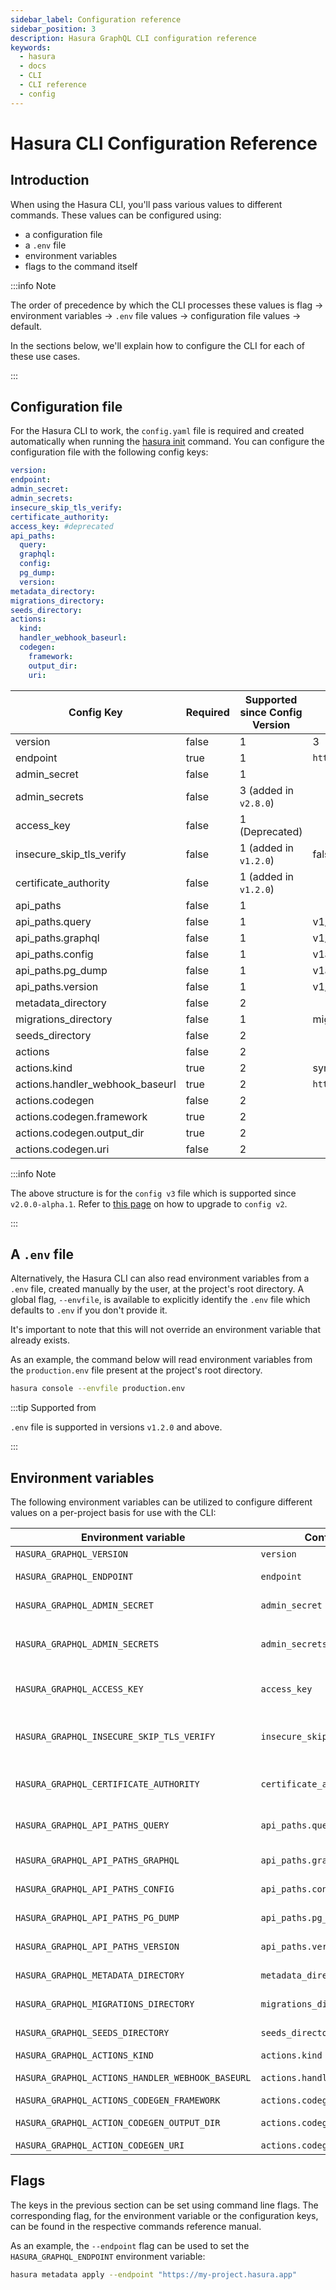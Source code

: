 ```yaml
---
sidebar_label: Configuration reference
sidebar_position: 3
description: Hasura GraphQL CLI configuration reference
keywords:
  - hasura
  - docs
  - CLI
  - CLI reference
  - config
---
```


# Hasura CLI Configuration Reference

## Introduction

When using the Hasura CLI, you'll pass various values to different commands. These values can be configured using:

- a configuration file
- a `.env` file
- environment variables
- flags to the command itself

:::info Note

The order of precedence by which the CLI processes these values is flag -> environment variables -> `.env` file values
-> configuration file values -> default.

In the sections below, we'll explain how to configure the CLI for each of these use cases.

:::

## Configuration file

For the Hasura CLI to work, the `config.yaml` file is required and created automatically when running the
[hasura init](/hasura-cli/commands/hasura_init.mdx) command. You can configure the configuration file with the following
config keys:

```yaml
version:
endpoint:
admin_secret:
admin_secrets:
insecure_skip_tls_verify:
certificate_authority:
access_key: #deprecated
api_paths:
  query:
  graphql:
  config:
  pg_dump:
  version:
metadata_directory:
migrations_directory:
seeds_directory:
actions:
  kind:
  handler_webhook_baseurl:
  codegen:
    framework:
    output_dir:
    uri:
```

| Config Key                      | Required | Supported since Config Version | Default value           |
| ------------------------------- | -------- | ------------------------------ | ----------------------- |
| version                         | false    | 1                              | 3                       |
| endpoint                        | true     | 1                              | `http://localhost:8080` |
| admin_secret                    | false    | 1                              |                         |
| admin_secrets                   | false    | 3 (added in `v2.8.0`)          |                         |
| access_key                      | false    | 1 (Deprecated)                 |                         |
| insecure_skip_tls_verify        | false    | 1 (added in `v1.2.0`)          | false                   |
| certificate_authority           | false    | 1 (added in `v1.2.0`)          |                         |
| api_paths                       | false    | 1                              |                         |
| api_paths.query                 | false    | 1                              | v1/query                |
| api_paths.graphql               | false    | 1                              | v1/graphql              |
| api_paths.config                | false    | 1                              | v1alpha1/config         |
| api_paths.pg_dump               | false    | 1                              | v1alpha1/pg_dump        |
| api_paths.version               | false    | 1                              | v1/version              |
| metadata_directory              | false    | 2                              |                         |
| migrations_directory            | false    | 1                              | migrations              |
| seeds_directory                 | false    | 2                              |                         |
| actions                         | false    | 2                              |                         |
| actions.kind                    | true     | 2                              | synchronous             |
| actions.handler_webhook_baseurl | true     | 2                              | `http://localhost:3000` |
| actions.codegen                 | false    | 2                              |                         |
| actions.codegen.framework       | true     | 2                              |                         |
| actions.codegen.output_dir      | true     | 2                              |                         |
| actions.codegen.uri             | false    | 2                              |                         |

:::info Note

The above structure is for the `config v3` file which is supported since `v2.0.0-alpha.1`. Refer to
[this page](/migrations-metadata-seeds/legacy-configs/upgrade-v3.mdx) on how to upgrade to `config v2`.

:::

## A `.env` file

Alternatively, the Hasura CLI can also read environment variables from a `.env` file, created manually by the user, at
the project's root directory. A global flag, `--envfile`, is available to explicitly identify the `.env` file which
defaults to `.env` if you don't provide it.

It's important to note that this will not override an environment variable that already exists.

As an example, the command below will read environment variables from the `production.env` file present at the project's
root directory.

```bash
hasura console --envfile production.env
```

:::tip Supported from

`.env` file is supported in versions `v1.2.0` and above.

:::

## Environment variables

The following environment variables can be utilized to configure different values on a per-project basis for use with
the CLI:

| Environment variable                             | Config file key                   | Description                                                                                                                                                   |
| ------------------------------------------------ | --------------------------------- | ------------------------------------------------------------------------------------------------------------------------------------------------------------- |
| `HASURA_GRAPHQL_VERSION`                         | `version`                         | Config version to be used.                                                                                                                                    |
| `HASURA_GRAPHQL_ENDPOINT`                        | `endpoint`                        | http(s) endpoint for Hasura GraphQL Engine.                                                                                                                   |
| `HASURA_GRAPHQL_ADMIN_SECRET`                    | `admin_secret`                    | Admin secret for Hasura GraphQL Engine.                                                                                                                       |
| `HASURA_GRAPHQL_ADMIN_SECRETS`                   | `admin_secrets`                   | [Admin secrets](/security/multiple-admin-secrets.mdx) for Hasura GraphQL Engine _(Cloud/EE only)_. eg: `HASURA_GRAPHQL_ADMIN_SECRETS='["foo", "bar", "baz"]'` |
| `HASURA_GRAPHQL_ACCESS_KEY`                      | `access_key`                      | Access key for Hasura GraphQL Engine. Note: Deprecated. Use admin secret instead.                                                                             |
| `HASURA_GRAPHQL_INSECURE_SKIP_TLS_VERIFY`        | `insecure_skip_tls_verify`        | Skip verifying SSL certificate for the Hasura endpoint. Useful if you have a self-singed certificate and don't have access to the CA cert.                    |
| `HASURA_GRAPHQL_CERTIFICATE_AUTHORITY`           | `certificate_authority`           | Path to the CA certificate for validating the self-signed certificate for the Hasura endpoint.                                                                |
| `HASURA_GRAPHQL_API_PATHS_QUERY`                 | `api_paths.query`                 | Schema/ Metadata API endpoint. More details at [Schema / Metadata API (Deprecated)](/api-reference/overview.mdx#schema-metadata-api).                         |
| `HASURA_GRAPHQL_API_PATHS_GRAPHQL`               | `api_paths.graphql`               | GraphQL API endpoint. More details at [GraphQL API](/api-reference/overview.mdx#graphql-api).                                                                 |
| `HASURA_GRAPHQL_API_PATHS_CONFIG`                | `api_paths.config`                | Config API endpoint. More details at [Config API](/api-reference/overview.mdx#config-api)`.                                                                   |
| `HASURA_GRAPHQL_API_PATHS_PG_DUMP`               | `api_paths.pg_dump`               | PG Dump API endpoint. More details at [pg_dump API](/api-reference/overview.mdx#pg-dump-api).                                                                 |
| `HASURA_GRAPHQL_API_PATHS_VERSION`               | `api_paths.version`               | Version API endpoint. More details at [RESTified GraphQL API](/api-reference/overview.mdx#version-api).                                                       |
| `HASURA_GRAPHQL_METADATA_DIRECTORY`              | `metadata_directory`              | Defines the directory where the Metadata files were stored.                                                                                                   |
| `HASURA_GRAPHQL_MIGRATIONS_DIRECTORY`            | `migrations_directory`            | Defines the directory where the migration files were stored.                                                                                                  |
| `HASURA_GRAPHQL_SEEDS_DIRECTORY`                 | `seeds_directory`                 | Defines the directory where the seed files were stored.                                                                                                       |
| `HASURA_GRAPHQL_ACTIONS_KIND`                    | `actions.kind`                    | Kind to be used for actions.                                                                                                                                  |
| `HASURA_GRAPHQL_ACTIONS_HANDLER_WEBHOOK_BASEURL` | `actions.handler_webhook_baseurl` | Webhook baseurl to be used for actions.                                                                                                                       |
| `HASURA_GRAPHQL_ACTIONS_CODEGEN_FRAMEWORK`       | `actions.codegen.framework`       | Framework to codegen for actions.                                                                                                                             |
| `HASURA_GRAPHQL_ACTION_CODEGEN_OUTPUT_DIR`       | `actions.codegen.output_dir`      | Defines the directory to create the codegen files.                                                                                                            |
| `HASURA_GRAPHQL_ACTION_CODEGEN_URI`              | `actions.codegen.uri`             | URI to codegen for actions.                                                                                                                                   |

## Flags

The keys in the previous section can be set using command line flags. The corresponding flag, for the environment
variable or the configuration keys, can be found in the respective commands reference manual.

As an example, the `--endpoint` flag can be used to set the `HASURA_GRAPHQL_ENDPOINT` environment variable:

```bash
hasura metadata apply --endpoint "https://my-project.hasura.app"
```

